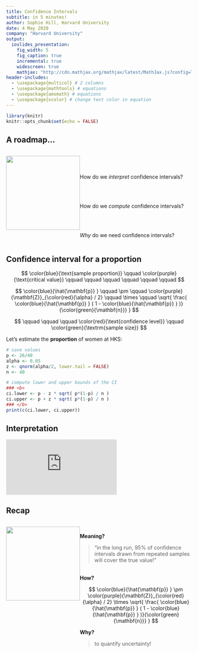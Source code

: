```yaml
---
title: Confidence Intervals
subtitle: in 5 minutes!
author: Sophie Hill, Harvard University
date: 4 May 2020
company: "Harvard University"
output: 
  ioslides_presentation: 
    fig_width: 5
    fig_caption: true
    incremental: true
    widescreen: true
    mathjax: "http://cdn.mathjax.org/mathjax/latest/MathJax.js?config=TeX-AMS-MML_HTMLorMML"
header-includes: 
  - \usepackage{multicol} # 2 columns
  - \usepackage{mathtools} # equations
  - \usepackage{amsmath} # equations
  - \usepackage{xcolor} # change text color in equation
---
```


```r
library(knitr)
knitr::opts_chunk$set(echo = FALSE)
```


<script type="text/javascript" async
  src="https://cdnjs.cloudflare.com/ajax/libs/mathjax/2.7.5/MathJax.js?config=TeX-MML-AM_CHTML">
</script>

<script>
Reveal.initialize({
    dependencies: [
            ... 
        { src: 'plugin/mouse-pointer/mouse-pointer.js', async: true }, 
    ] 
});
</script>




## A roadmap...

:::: {style="display: flex;"}

::: {}
![](traffic_light.png){ width=200px }
:::

::: {}

\
\

How do we *interpret* confidence intervals?

\
\

How do we *compute* confidence intervals?

\
\

*Why* do we need confidence intervals?



:::

::::

## Confidence interval for a proportion {.smaller .build}
$$
\color{blue}{\text{sample proportion}}  \qquad \color{purple}{\text{critical value}} \qquad \qquad \qquad \qquad \qquad \qquad $$

$$ \color{blue}{\hat{\mathbf{p}} } \qquad \pm \qquad \color{purple}{\mathbf{Z}}_{\color{red}{\alpha} / 2}   \qquad \times  \qquad   \sqrt{ \frac{ \color{blue}{\hat{\mathbf{p}} } ( 1 - \color{blue}{\hat{\mathbf{p}} } )}{\color{green}{\mathbf{n}}} } $$

$$ \qquad \qquad \qquad \color{red}{\text{confidence level}} \qquad  \color{green}{\textrm{sample size}} $$


Let's estimate the **proportion** of women at HKS:



```r
# save values
p <- 26/40
alpha <- 0.05
z <- qnorm(alpha/2, lower.tail = FALSE)
n <- 40

# compute lower and upper bounds of the CI
### <b>
ci.lower <- p - z * sqrt( p*(1-p) / n )
ci.upper <- p + z * sqrt( p*(1-p) / n )
### </b>
print(c(ci.lower, ci.upper))
```




## Interpretation

<iframe src="https://sophieehill.shinyapps.io/ci-sims" scrolling= "yes" frameborder="0" allow="fullscreen"></iframe>



## Recap

:::: {style="display: flex;"}

::: {}
![](traffic_light.png){ width=200px }
:::

::: {}

\
**Meaning?**

>"in the long run, 95% of confidence intervals drawn from repeated samples will cover the true value!"


\
**How?**

$$ \color{blue}{\hat{\mathbf{p}} }  \pm  \color{purple}{\mathbf{Z}}_{\color{red}{\alpha} / 2}    \times     \sqrt{ \frac{ \color{blue}{\hat{\mathbf{p}} } ( 1 - \color{blue}{\hat{\mathbf{p}} } )}{\color{green}{\mathbf{n}}} } $$



**Why?** 

>to quantify uncertainty!



:::

::::
